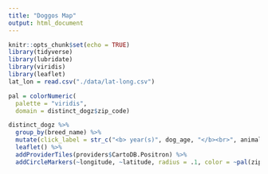 ```yaml
---
title: "Doggos Map"
output: html_document
---
```


```r
knitr::opts_chunk$set(echo = TRUE)
library(tidyverse)
library(lubridate)
library(viridis)
library(leaflet)
lat_lon = read.csv("./data/lat-long.csv")
```

```r
pal = colorNumeric(
  palette = "viridis",
  domain = distinct_dogz$zip_code)

distinct_dogz %>% 
  group_by(breed_name) %>% 
  mutate(click_label = str_c("<b> year(s)", dog_age, "</b><br>", animal_birth_year, "born <br>", animal_gender, " gender")) %>% 
  leaflet() %>% 
  addProviderTiles(providers$CartoDB.Positron) %>% 
  addCircleMarkers(~longitude, ~latitude, radius = .1, color = ~pal(zip_code), popup = ~click_label)
```








